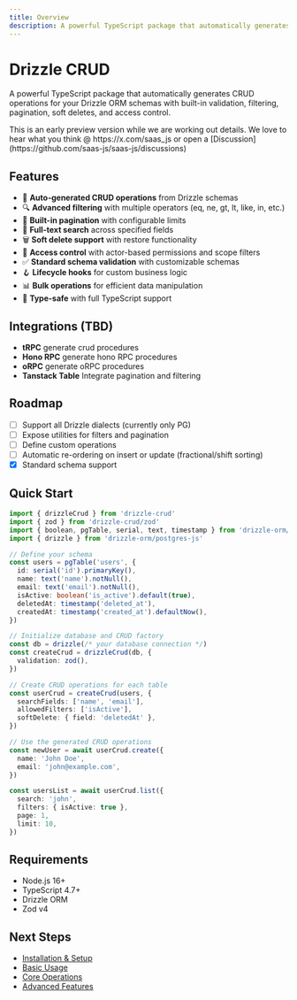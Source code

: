 ```yaml
---
title: Overview
description: A powerful TypeScript package that automatically generates CRUD operations for your Drizzle ORM schemas with built-in validation, filtering, pagination, soft deletes, and access control.
---
```


# Drizzle CRUD

A powerful TypeScript package that automatically generates CRUD operations for your Drizzle ORM schemas with built-in validation, filtering, pagination, soft deletes, and access control.

<Callout type="warning">
  This is an early preview version while we are working out details. We love to
  hear what you think @ https://x.com/saas_js or open a
  [Discussion](https://github.com/saas-js/saas-js/discussions)
</Callout>

## Features

- 🚀 **Auto-generated CRUD operations** from Drizzle schemas
- 🔍 **Advanced filtering** with multiple operators (eq, ne, gt, lt, like, in, etc.)
- 📄 **Built-in pagination** with configurable limits
- 🔎 **Full-text search** across specified fields
- 🗑️ **Soft delete support** with restore functionality
- 🔐 **Access control** with actor-based permissions and scope filters
- ✅ **Standard schema validation** with customizable schemas
- 🪝 **Lifecycle hooks** for custom business logic
- 📊 **Bulk operations** for efficient data manipulation
- 🎯 **Type-safe** with full TypeScript support

## Integrations (TBD)

- **tRPC** generate crud procedures
- **Hono RPC** generate hono RPC procedures
- **oRPC** generate oRPC procedures
- **Tanstack Table** Integrate pagination and filtering

## Roadmap

- [ ] Support all Drizzle dialects (currently only PG)
- [ ] Expose utilities for filters and pagination
- [ ] Define custom operations
- [ ] Automatic re-ordering on insert or update (fractional/shift sorting)
- [x] Standard schema support

## Quick Start

```typescript
import { drizzleCrud } from 'drizzle-crud'
import { zod } from 'drizzle-crud/zod'
import { boolean, pgTable, serial, text, timestamp } from 'drizzle-orm/pg-core'
import { drizzle } from 'drizzle-orm/postgres-js'

// Define your schema
const users = pgTable('users', {
  id: serial('id').primaryKey(),
  name: text('name').notNull(),
  email: text('email').notNull(),
  isActive: boolean('is_active').default(true),
  deletedAt: timestamp('deleted_at'),
  createdAt: timestamp('created_at').defaultNow(),
})

// Initialize database and CRUD factory
const db = drizzle(/* your database connection */)
const createCrud = drizzleCrud(db, {
  validation: zod(),
})

// Create CRUD operations for each table
const userCrud = createCrud(users, {
  searchFields: ['name', 'email'],
  allowedFilters: ['isActive'],
  softDelete: { field: 'deletedAt' },
})

// Use the generated CRUD operations
const newUser = await userCrud.create({
  name: 'John Doe',
  email: 'john@example.com',
})

const usersList = await userCrud.list({
  search: 'john',
  filters: { isActive: true },
  page: 1,
  limit: 10,
})
```

## Requirements

- Node.js 16+
- TypeScript 4.7+
- Drizzle ORM
- Zod v4

## Next Steps

- [Installation & Setup](/docs/drizzle-crud/getting-started/installation)
- [Basic Usage](/docs/drizzle-crud/getting-started/basic-usage)
- [Core Operations](/docs/drizzle-crud/reference/core-operations)
- [Advanced Features](/docs/drizzle-crud/advanced/filtering)
